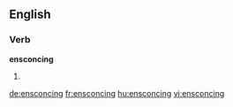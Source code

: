 ==English==

===Verb===
'''ensconcing'''

# {{third-person singular of|ensconce}}

[[de:ensconcing]]
[[fr:ensconcing]]
[[hu:ensconcing]]
[[vi:ensconcing]]